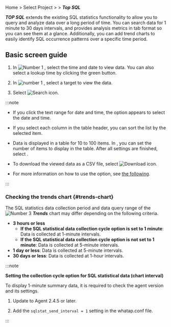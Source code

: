 Home &gt; Select Project &gt; <Cmdname sid="laboratory" className="uitext" /> &gt; ***Top SQL***

***TOP SQL*** extends the existing SQL statistics functionality to allow you to query and analyze data over a long period of time. You can search data for 1 minute to 30 days intervals, and provides analysis metrics in tab format so you can see them at a glance. Additionally, you can add trend charts to easily identify SQL occurrence patterns over a specific time period.

## Basic screen guide

<InDoc product='mysql,oracle,oracle-pro'><ProdImg img='db-top-sql-stat.png' desc='Top SQL' /></InDoc>

1. In ![Number 1](/img/number-01.png) <Cmdname sid="time" className="uitext" />, select the time and date to view data. You can also select a lookup time by clicking the green button.

2. In ![number 1](/img/number-01.png) <Cmdname sid="instance" className="uitext" />, select a target to view the data.

3. Select ![Search icon](/img/ico-btn-search.png).

:::note

- If you click the text range for date and time, the option appears to select the date and time.

- If you select each column in the table header, you can sort the list by the selected item.

- Data is displayed in a table for 10 to 100 items. In <Cmdname sid="TTL07773" className="uitext" />, you can set the number of items to display in the table. After all settings are finished, select <LinkImage img="ico-btn-search.png" className="ico" />.

- To download the viewed data as a CSV file, select ![Download icon](/img/ico-download.svg).

- For more information on how to use the <Cmdname sid="time" className="uitext" /> option, see [the following](usage-ui#timeselector).

:::

### Checking the trends chart {#trends-chart}

<InDoc product='mysql,oracle,oracle-pro'><ProdImg img='db-top-sql-trends-chart.png' desc='Top SQL' /></InDoc>

The SQL statistics data collection period and data query range of the ![Number 3](/img/number-03.png) ***Trends*** chart may differ depending on the following criteria. 

- **3 hours or less**
  - **If the SQL statistical data collection cycle option is set to 1 minute**: Data is collected at 1-minute intervals.
  - **If the SQL statistical data collection cycle option is not set to 1 minute**: Data is collected at 5-minute intervals.
- **1 day or less**: Data is collected at 5-minute intervals.
- **30 days or less**: Data is collected at 1-hour intervals.  

:::note

**Setting the collection cycle option for SQL statistical data (chart interval)**

To display 1-minute summary data, it is required to check the agent version and its settings.

1. Update to Agent 2.4.5 or later.

2. Add the `sqlstat_send_interval = 1` setting in the whatap.conf file.

:::
